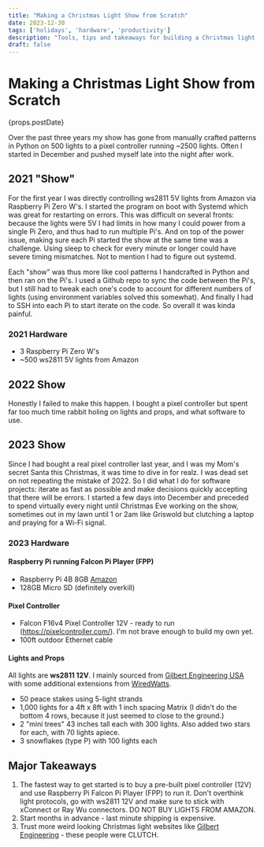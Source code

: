 ```yaml
---
title: "Making a Christmas Light Show from Scratch"
date: 2023-12-30
tags: ['holidays', 'hardware', 'productivity']
description: "Tools, tips and takeaways for building a Christmas light show from scratch"
draft: false
---
```


# Making a Christmas Light Show from Scratch
<time dateTime={props.postDate} className="mb-1 text-sm text-gray-600">
    {props.postDate}
</time>

Over the past three years my show has gone from manually crafted patterns in Python on 500 lights to a pixel controller running ~2500 lights.
Often I started in December and pushed myself late into the night after work.

## 2021 "Show"

For the first year I was directly controlling ws2811 5V lights from Amazon via Raspberry Pi Zero W's.
I started the program on boot with Systemd which was great for restarting on errors.
This was difficult on several fronts: because the lights were 5V I had limits in how many I could power from a single Pi Zero, and thus had to run multiple Pi's.
And on top of the power issue, making sure each Pi started the show at the same time was a challenge. Using sleep to check for every minute or longer could have severe timing mismatches.
Not to mention I had to figure out systemd.

Each "show" was thus more like cool patterns I handcrafted in Python and then ran on the Pi's.
I used a Github repo to sync the code between the Pi's, but I still had to tweak each one's code to account for different numbers of lights
(using environment variables solved this somewhat). And finally I had to SSH into each Pi to start iterate on the code.
So overall it was kinda painful.

### 2021 Hardware

- 3 Raspberry Pi Zero W's
- ~500 ws2811 5V lights from Amazon

## 2022 Show

Honestly I failed to make this happen. I bought a pixel controller but spent far too much time rabbit holing on
lights and props, and what software to use.


## 2023 Show

Since I had bought a real pixel controller last year, and I was my Mom's secret Santa this Christmas, it was time to dive in for realz.
I was dead set on not repeating the mistake of 2022. So I did what I do for software projects: iterate as fast as possible and make decisions quickly accepting that there will be errors.
I started a few days into December and preceded to spend virtually every night until Christmas Eve working on the show,
sometimes out in my lawn until 1 or 2am like Griswold but clutching a laptop and praying for a Wi-Fi signal.



### 2023 Hardware

#### Raspberry Pi running Falcon Pi Player (FPP)
- Raspberry Pi 4B 8GB [Amazon](https://www.amazon.com/dp/B0899VXM8F?psc=1&ref=ppx_yo2ov_dt_b_product_details)
- 128GB Micro SD (definitely overkill)


#### Pixel Controller
- Falcon F16v4 Pixel Controller 12V - ready to run (https://pixelcontroller.com/). I'm not brave enough to build my own yet.
- 100ft outdoor Ethernet cable

#### Lights and Props

All lights are **ws2811 12V**. I mainly sourced from [Gilbert Engineering USA](https://gilbertengineeringusa.com) with some additional extensions from [WiredWatts](https://www.wiredwatts.com/).

- 50 peace stakes using 5-light strands
- 1,000 lights for a 4ft x 8ft with 1 inch spacing Matrix (I didn't do the bottom 4 rows, because it just seemed to close to the ground.)
- 2 "mini trees" 43 inches tall each with 300 lights. Also added two stars for each, with 70 lights apiece.
- 3 snowflakes (type P) with 100 lights each

## Major Takeaways

1. The fastest way to get started is to buy a pre-built pixel controller (12V) and use Raspberry Pi Falcon Pi Player (FPP) to run it. Don't overthink light protocols, go with ws2811 12V and make sure to stick with xConnect or Ray Wu connectors. DO NOT BUY LIGHTS FROM AMAZON.
1. Start months in advance - last minute shipping is expensive.
1. Trust more weird looking Christmas light websites like <a href="https://gilbertengineeringusa.com" target="_blank">Gilbert Engineering</a> - these people were CLUTCH.

[comment]: <> (Need to include video of light show)